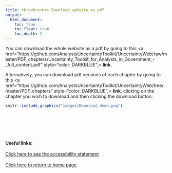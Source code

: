 ---
title: <br><br><br> Download website as pdf
output:
  html_document:
    toc: true
    toc_float: true
    toc_depth: 2
---

<style type="text/css">

.footer{
  position: relative; 
  margin-top: 100px; 
  height = 100px; 
  width: 100%;
  text-align: left
}
.
</style>
You can download the whole website as a pdf by going to this <a href="https://github.com/AnalystsUncertaintyToolkit/UncertaintyWeb/raw/master/PDF_chapters/Uncertainty_Toolkit_for_Analysts_in_Government_-_full_content.pdf" style="color: DARKBLUE";> <b>link</b></a>.



Alternatively, you can download pdf versions of each chapter by going to this <a href="https://github.com/AnalystsUncertaintyToolkit/UncertaintyWeb/tree/master/PDF_chapters" style="color: DARKBLUE";> <b>link</b></a>, clicking on the chapter you wish to download and then clicking the download button.

```{r fig.align="center", echo=FALSE, out.width='100%'}

knitr::include_graphics("images/Download_demo.png")

```


<div class="footer">
<b>Useful links:</b>
<br><br>
<a href="accessibility.html">Click here to see the accessibility statement</a>
<br><br>
<a href="index.html">Click here to return to home page</a>
</div>